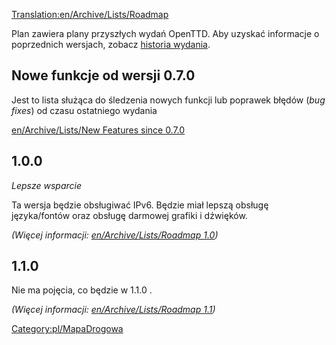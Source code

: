 [[Translation:en/Archive/Lists/Roadmap]]

<!--{{outdated|OpenTTD does not use roadmaps at the time of writing (2019).  There are general [[Objectives]] for the project, and development takes place in public on the OpenTTD GitHub project https://github.com/OpenTTD/OpenTTD/}}-->
{{pl/Nieaktualizowane|OpenTTD nie korzysta z tych "drogowskazów" w momencie pisania (2019). Istnieją ogólne [[pl/Development/Cele|Objectives]]<!--[[Cele]]--> dla projektu, a rozwój odbywa się publicznie w projekcie OpenTTD GitHub https://github.com/OpenTTD/OpenTTD/}}
{{en/-}}
<!--[[Category:Roadmaps]]-->[[Category:pl/MapaDrogowa]]


Plan zawiera plany przyszłych wydań OpenTTD. Aby uzyskać informacje o poprzednich wersjach, zobacz [[pl/Archive/OpenTTD/Main Page|historia wydania]].

==Nowe funkcje od wersji 0.7.0==

Jest to lista służąca do śledzenia nowych funkcji lub poprawek błędów (''bug fixes'') od czasu ostatniego wydania

[[en/Archive/Lists/New Features since 0.7.0]]

==1.0.0==
''Lepsze wsparcie''

Ta wersja będzie obsługiwać IPv6. Będzie miał lepszą obsługę języka/fontów oraz obsługę darmowej grafiki i dźwięków.

''(Więcej informacji: [[en/Archive/Lists/Roadmap 1.0]])''

==1.1.0==
Nie ma pojęcia, co będzie w 1.1.0 .

''(Więcej informacji: [[en/Archive/Lists/Roadmap 1.1]])''